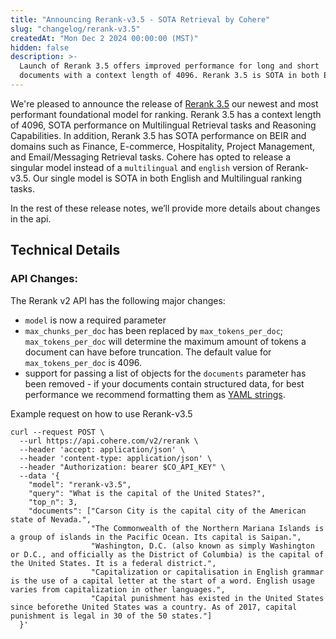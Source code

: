 ```yaml
---
title: "Announcing Rerank-v3.5 - SOTA Retrieval by Cohere"
slug: "changelog/rerank-v3.5"
createdAt: "Mon Dec 2 2024 00:00:00 (MST)"
hidden: false
description: >-
  Launch of Rerank 3.5 offers improved performance for long and short
  documents with a context length of 4096. Rerank 3.5 is SOTA in both English and multilingual retrieval tasks 
---
```


We're pleased to announce the release of [Rerank 3.5](/docs/rerank-2) our newest and most performant foundational model for ranking. Rerank 3.5 has a context length of 4096, SOTA performance on Multilingual Retrieval tasks and Reasoning Capabilities. In addition, Rerank 3.5 has SOTA performance on BEIR and domains such as Finance, E-commerce, Hospitality, Project Management, and Email/Messaging Retrieval tasks.
Cohere has opted to release a singular model instead of a `multilingual` and `english` version of Rerank-v3.5. Our single model is SOTA in both English and Multilingual ranking tasks. 

In the rest of these release notes, we’ll provide more details about changes in the api. 

## Technical Details
### API Changes:
The Rerank v2 API has the following major changes: 
- `model` is now a required parameter
- `max_chunks_per_doc` has been replaced by `max_tokens_per_doc`; `max_tokens_per_doc` will determine the maximum amount of tokens a document can have before truncation. The default value for `max_tokens_per_doc` is 4096.
- support for passing a list of objects for the `documents` parameter has been removed - if your documents contain structured data, for best performance we recommend formatting them as [YAML strings](/docs/rerank-overview#example-with-structured-data). 

Example request on how to use Rerank-v3.5

```Text cURL
curl --request POST \
  --url https://api.cohere.com/v2/rerank \
  --header 'accept: application/json' \
  --header 'content-type: application/json' \
  --header "Authorization: bearer $CO_API_KEY" \
  --data '{
    "model": "rerank-v3.5",
    "query": "What is the capital of the United States?",
    "top_n": 3,
    "documents": ["Carson City is the capital city of the American state of Nevada.",
                  "The Commonwealth of the Northern Mariana Islands is a group of islands in the Pacific Ocean. Its capital is Saipan.",
                  "Washington, D.C. (also known as simply Washington or D.C., and officially as the District of Columbia) is the capital of the United States. It is a federal district.",
                  "Capitalization or capitalisation in English grammar is the use of a capital letter at the start of a word. English usage varies from capitalization in other languages.",
                  "Capital punishment has existed in the United States since beforethe United States was a country. As of 2017, capital punishment is legal in 30 of the 50 states."]
  }'
```